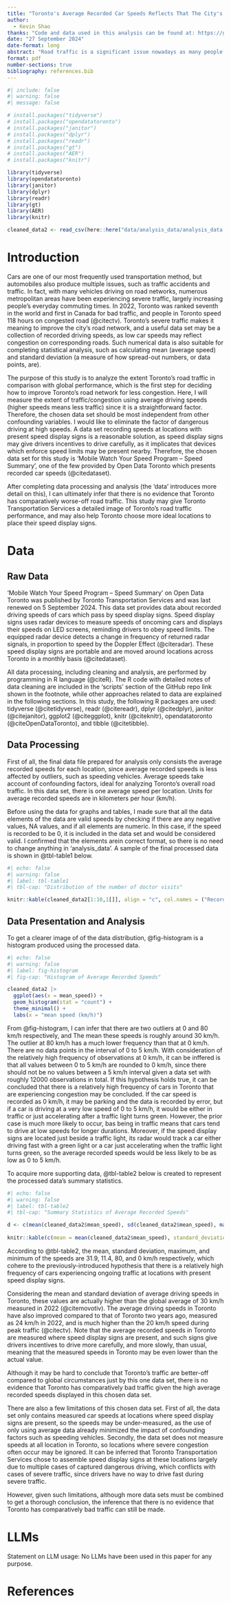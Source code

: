 ```yaml
---
title: "Toronto's Average Recorded Car Speeds Reflects That The City's Traffic Isn't That Bad As It Seems To Be"
author: 
  - Kevin Shao
thanks: "Code and data used in this analysis can be found at: https://github.com/KevinShao1357/Paper1-Updated.git"
date: "27 September 2024"
date-format: long
abstract: "Road traffic is a significant issue nowadays as many people rely on driving cars for work, school, and leisure purposes. Data of recorded car speeds at various locations with speed display signs present is used to discover Toronto's road traffic severity. After data processing and analysis with the use of R, it can be inferred that there is no evidence that Toronto has comparatively worse traffic compared with global statistics. However, a more thorough research with the use of more data sets should be conducted for more accurate results."
format: pdf
number-sections: true
bibliography: references.bib
---
```


```r
#| include: false
#| warning: false
#| message: false

# install.packages("tidyverse")
# install.packages("opendatatoronto")
# install.packages("janitor")
# install.packages("dplyr")
# install.packages("readr")
# install.packages("gt")
# install.packages("AER")
# install.packages("knitr")

library(tidyverse)
library(opendatatoronto)
library(janitor)
library(dplyr)
library(readr)
library(gt)
library(AER)
library(knitr)

cleaned_data2 <- read_csv(here::here("data/analysis_data/analysis_data.csv"))
```

# Introduction

Cars are one of our most frequently used transportation method, but automobiles also produce multiple issues, such as traffic accidents and traffic. In fact, with many vehicles driving on road networks, numerous metropolitan areas have been experiencing severe traffic, largely increasing people's everyday commuting times. In 2022, Toronto was ranked seventh in the world and first in Canada for bad traffic, and people in Toronto speed 118 hours on congested road (@citectv). Toronto's severe traffic makes it meaning to improve the city's road network, and a useful data set may be a collection of recorded driving speeds, as low car speeds may reflect congestion on corresponding roads. Such numerical data is also suitable for completing statistical analysis, such as calculating mean (average speed) and standard deviation (a measure of how spread-out numbers, or data points, are).

The purpose of this study is to analyze the extent Toronto's road traffic in comparison with global performance, which is the first step for deciding how to improve Toronto's road network for less congestion. Here, I will measure the extent of traffic/congestion using average driving speeds (higher speeds means less traffic) since it is a straightforward factor. Therefore, the chosen data set should be most independent from other confounding variables. I would like to eliminate the factor of dangerous driving at high speeds. A data set recording speeds at locations with present speed display signs is a reasonable solution, as speed display signs may give drivers incentives to drive carefully, as it implicates that devices which enforce speed limits may be present nearby. Therefore, the chosen data set for this study is 'Mobile Watch Your Speed Program – Speed Summary', one of the few provided by Open Data Toronto which presents recorded car speeds (@citedataset).

After completing data processing and analysis (the 'data' introduces more detail on this), I can ultimately infer that there is no evidence that Toronto has comparatively worse-off road traffic. This study may give Toronto Transportation Services a detailed image of Toronto's road traffic performance, and may also help Toronto choose more ideal locations to place their speed display signs.

# Data

## Raw Data

'Mobile Watch Your Speed Program – Speed Summary' on Open Data Toronto was published by Toronto Transportation Services and was last renewed on 5 September 2024. This data set provides data about recorded driving speeds of cars which pass by speed display signs. Speed display signs uses radar devices to measure speeds of oncoming cars and displays their speeds on LED screens, reminding drivers to obey speed limits. The equipped radar device detects a change in frequency of returned radar signals, in proportion to speed by the Doppler Effect (@citeradar). These speed display signs are portable and are moved around locations across Toronto in a monthly basis (@citedataset).

All data processing, including cleaning and analysis, are performed by programming in R language (@citeR). The R code with detailed notes of data cleaning are included in the 'scripts' section of the GitHub repo link shown in the footnote, while other approaches related to data are explained in the following sections. In this study, the following R packages are used: tidyverse (@citetidyverse), readr (@citereadr), dplyr (@citedplyr), janitor (@citejanitor), ggplot2 (@citeggplot), knitr (@citeknitr), opendatatoronto (@citeOpenDataToronto), and tibble (@citetibble).

## Data Processing

First of all, the final data file prepared for analysis only consists the average recorded speeds for each location, since average recorded speeds is less affected by outliers, such as speeding vehicles. Average speeds take account of confounding factors, ideal for analyzing Toronto's overall road traffic. In this data set, there is one average speed per location. Units for average recorded speeds are in kilometers per hour (km/h).

Before using the data for graphs and tables, I made sure that all the data elements of the data are valid speeds by checking if there are any negative values, NA values, and if all elements are numeric. In this case, if the speed is recorded to be 0, it is included in the data set and would be considered valid. I confirmed that the elements arein correct format, so there is no need to change anything in 'analysis_data'. A sample of the final processed data is shown in @tbl-table1 below.

```r
#| echo: false
#| warning: false
#| label: tbl-table1
#| tbl-cap: "Distribution of the number of doctor visits"

knitr::kable(cleaned_data2[1:10,1[]], align = "c", col.names = ("Recorded Mean Speeds (km/h)"))
```

## Data Presentation and Analysis

To get a clearer image of of the data distribution, @fig-histogram is a histogram  produced using the processed data.

```r
#| echo: false
#| warning: false
#| label: fig-histogram
#| fig-cap: "Histogram of Average Recorded Speeds"

cleaned_data2 |>
  ggplot(aes(x = mean_speed)) +
  geom_histogram(stat = "count") +
  theme_minimal() + 
  labs(x = "mean speed (km/h)")
```

From @fig-histogram, I can infer that there are two outliers at 0 and 80 km/h respectively, and The mean these speeds is roughly around 30 km/h. The outlier at 80 km/h has a much lower frequency than that at 0 km/h. There are no data points in the interval of 0 to 5 km/h. With consideration of the relatively high frequency of observations at 0 km/h, it can be inffered is that all values between 0 to 5 km/h are rounded to 0 km/h, since there should not be no values between a 5 km/h interval given a data set with roughly 12000 observations in total. If this hypothesis holds true, it can be concluded that there is a relatively high frequency of cars in Toronto that are experiencing congestion may be concluded. If the car speed is recorded as 0 km/h, it may be parking and the data is recorded by error, but if a car is driving at a very low speed of 0 to 5 km/h, it would be either in traffic or just accelerating after a traffic light turns green. However, the prior case is much more likely to occur, bas being in traffic means that cars tend to drive at low speeds for longer durations. Moreover, if the speed display signs are located just beside a traffic light, its radar would track a car either driving fast with a green light or a car just accelerating when the traffic light turns green, so the average recorded speeds would be less likely to be as low as 0 to 5 km/h.

To acquire more supporting data, @tbl-table2 below is created to represent the processed data's summary statistics. 

```r
#| echo: false
#| warning: false
#| label: tbl-table2
#| tbl-cap: "Summary Statistics of Average Recorded Speeds"

d <- c(mean(cleaned_data2$mean_speed), sd(cleaned_data2$mean_speed), max(cleaned_data2$mean_speed), min(cleaned_data2$mean_speed))
          
knitr::kable(c(mean = mean(cleaned_data2$mean_speed), standard_deviation = sd(cleaned_data2$mean_speed), maximum = max(cleaned_data2$mean_speed), minimum = min(cleaned_data2$mean_speed)), align = "c", col.names = ("Values of Corresponding Statistics (km/h, Rounded to Four Decimal Places)"))
```
According to @tbl-table2, the mean, standard deviation, maximum, and minimum of the speeds are 31.9, 11.4, 80, and 0 km/h respectively, which cohere to the previously-introduced hypothesis that there is a relatively high frequency of cars experiencing ongoing traffic at locations with present speed display signs.

Considering the mean and standard deviation of average driving speeds in Toronto, these values are actually higher than the global average of 30 km/h measured in 2022 (@citemovotiv). The average driving speeds in Toronto have also improved compared to that of Toronto two years ago, measured as 24 km/h in 2022, and is much higher than the 20 km/h speed during peak traffic (@citectv). Note that the average recorded speeds in Toronto are measured where speed display signs are present, and such signs give drivers incentives to drive more carefully, and more slowly, than usual, meaning that the measured speeds in Toronto may be even lower than the actual value. 

Although it may be hard to conclude that Toronto's traffic are better-off compared to global circumstances just by this one data set, there is no evidence that Toronto has comparatively bad traffic given the high average recorded speeds displayed in this chosen data set.

There are also a few limitations of this chosen data set. First of all, the data set only contains measured car speeds at locations where speed display signs are present, so the speeds may be under-measured, as the use of only using average data already minimized the impact of confounding factors such as speeding vehicles. Secondly, the data set does not measure speeds at all location in Toronto, so locations where severe congestion often occur may be ignored. It can be inferred that Toronto Transportation Services chose to assemble speed display signs at these locations largely due to multiple cases of captured dangerous driving, which conflicts with cases of severe traffic, since drivers have no way to drive fast during severe traffic.

However, given such limitations, although more data sets must be combined to get a thorough conclusion, the inference that there is no evidence that Toronto has comparatively bad traffic can still be made.

# LLMs

Statement on LLM usage: No LLMs have been used in this paper for any purpose.

# References

